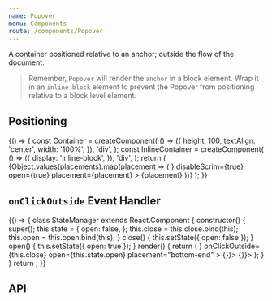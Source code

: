 ```yaml
---
name: Popover
menu: Components
route: /components/Popover
---
```



A container positioned relative to an anchor; outside the flow of the document.

> Remember, `Popover` will render the `anchor` in a block element. Wrap it in an `inline-block` element to prevent the Popover from positioning relative to a block level element.

## Positioning

<Playground data-test="positioning">
  {() => {
    const Container = createComponent(
      () => ({
        height: 100,
        textAlign: 'center',
        width: '100%',
      }),
      'div',
    );
    const InlineContainer = createComponent(
      () => ({
        display: 'inline-block',
      }),
      'div',
    );
    return (
      <StyleProvider>
        <SpacedGroup direction="vertical">
          {Object.values(placements).map(placement => (
            <Container key={placement}>
              <InlineContainer>
                <Popover
                  anchor={<IconButton icon={InfoIcon} />}
                  disableScrim={true}
                  open={true}
                  placement={placement}
                >
                  <Paper>{placement}</Paper>
                </Popover>
              </InlineContainer>
            </Container>
          ))}
        </SpacedGroup>
      </StyleProvider>
    );
  }}
</Playground>

## `onClickOutside` Event Handler

<Playground data-test="event-handler">
  {() => {
    class StateManager extends React.Component {
      constructor() {
        super();
        this.state = {
          open: false,
        };
        this.close = this.close.bind(this);
        this.open = this.open.bind(this);
      }
      close() {
        this.setState({ open: false });
      }
      open() {
        this.setState({ open: true });
      }
      render() {
        return (
          <SpacedGroup>
            <Popover
              anchor={<IconButton icon={InfoIcon} onClick={this.open} />}
              onClickOutside={this.close}
              open={this.state.open}
              placement="bottom-end"
            >
              <List bordered>
                <List.Item onClick={() => {}}>
                  <List.ItemText primary="Action 1" />
                </List.Item>
                <List.Item onClick={() => {}}>
                  <List.ItemText primary="Action 2" />
                </List.Item>
              </List>
            </Popover>
          </SpacedGroup>
        );
      }
    }
    return <StateManager />;
  }}
</Playground>

## API

<PropsTable of={Popover} />
